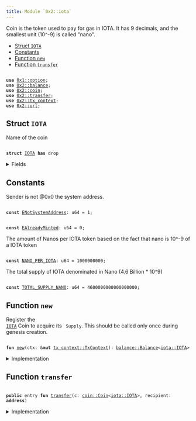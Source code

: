 ```yaml
---
title: Module `0x2::iota`
---
```


Coin<IOTA> is the token used to pay for gas in IOTA.
It has 9 decimals, and the smallest unit (10^-9) is called "nano".


-  [Struct `IOTA`](#0x2_iota_IOTA)
-  [Constants](#@Constants_0)
-  [Function `new`](#0x2_iota_new)
-  [Function `transfer`](#0x2_iota_transfer)


<pre><code>
<b>use</b> <a href="../move-stdlib/option.md#0x1_option">0x1::option</a>;
<b>use</b> <a href="../iota-framework/balance.md#0x2_balance">0x2::balance</a>;
<b>use</b> <a href="../iota-framework/coin.md#0x2_coin">0x2::coin</a>;
<b>use</b> <a href="../iota-framework/transfer.md#0x2_transfer">0x2::transfer</a>;
<b>use</b> <a href="../iota-framework/tx_context.md#0x2_tx_context">0x2::tx_context</a>;
<b>use</b> <a href="../iota-framework/url.md#0x2_url">0x2::url</a>;
</code></pre>



<Link id="0x2_iota_IOTA"></Link>

## Struct `IOTA`

Name of the coin


<pre><code>
<b>struct</b> <a href="../iota-framework/iota.md#0x2_iota_IOTA">IOTA</a> <b>has</b> drop
</code></pre>



<details>
<summary>Fields</summary>


<dl>
<dt>
<code>
dummy_field: bool</code>
</dt>
<dd>

</dd>
</dl>


</details>

<Link id="@Constants_0"></Link>

## Constants


<Link id="0x2_iota_ENotSystemAddress"></Link>

Sender is not @0x0 the system address.


<pre><code>
<b>const</b> <a href="../iota-framework/iota.md#0x2_iota_ENotSystemAddress">ENotSystemAddress</a>: u64 = 1;
</code></pre>



<Link id="0x2_iota_EAlreadyMinted"></Link>



<pre><code>
<b>const</b> <a href="../iota-framework/iota.md#0x2_iota_EAlreadyMinted">EAlreadyMinted</a>: u64 = 0;
</code></pre>



<Link id="0x2_iota_NANO_PER_IOTA"></Link>

The amount of Nanos per IOTA token based on the fact that nano is
10^-9 of a IOTA token


<pre><code>
<b>const</b> <a href="../iota-framework/iota.md#0x2_iota_NANO_PER_IOTA">NANO_PER_IOTA</a>: u64 = 1000000000;
</code></pre>



<Link id="0x2_iota_TOTAL_SUPPLY_NANO"></Link>

The total supply of IOTA denominated in Nano (4.6 Billion * 10^9)


<pre><code>
<b>const</b> <a href="../iota-framework/iota.md#0x2_iota_TOTAL_SUPPLY_NANO">TOTAL_SUPPLY_NANO</a>: u64 = 4600000000000000000;
</code></pre>



<Link id="0x2_iota_new"></Link>

## Function `new`

Register the <code>
<a href="../iota-framework/iota.md#0x2_iota_IOTA">IOTA</a></code> Coin to acquire its <code>
Supply</code>.
This should be called only once during genesis creation.


<pre><code>
<b>fun</b> <a href="../iota-framework/iota.md#0x2_iota_new">new</a>(ctx: &<b>mut</b> <a href="../iota-framework/tx_context.md#0x2_tx_context_TxContext">tx_context::TxContext</a>): <a href="../iota-framework/balance.md#0x2_balance_Balance">balance::Balance</a>&lt;<a href="../iota-framework/iota.md#0x2_iota_IOTA">iota::IOTA</a>&gt;
</code></pre>



<details>
<summary>Implementation</summary>


<pre><code>
<b>fun</b> <a href="../iota-framework/iota.md#0x2_iota_new">new</a>(ctx: &<b>mut</b> TxContext): Balance&lt;<a href="../iota-framework/iota.md#0x2_iota_IOTA">IOTA</a>&gt; \{
    <b>assert</b>!(ctx.sender() == @0x0, <a href="../iota-framework/iota.md#0x2_iota_ENotSystemAddress">ENotSystemAddress</a>);
    <b>assert</b>!(ctx.epoch() == 0, <a href="../iota-framework/iota.md#0x2_iota_EAlreadyMinted">EAlreadyMinted</a>);

    <b>let</b> (treasury, metadata) = <a href="../iota-framework/coin.md#0x2_coin_create_currency">coin::create_currency</a>(
        <a href="../iota-framework/iota.md#0x2_iota_IOTA">IOTA</a> \{},
        9,
        b"<a href="../iota-framework/iota.md#0x2_iota_IOTA">IOTA</a>",
        b"<a href="../iota-framework/iota.md#0x2_iota_IOTA">IOTA</a>",
        b"The main (gas)token of the <a href="../iota-framework/iota.md#0x2_iota_IOTA">IOTA</a> Network.",
        <a href="../move-stdlib/option.md#0x1_option_some">option::some</a>(<a href="../iota-framework/url.md#0x2_url_new_unsafe_from_bytes">url::new_unsafe_from_bytes</a>(b"https://<a href="../iota-framework/iota.md#0x2_iota">iota</a>.org/logo.png")),
        ctx
    );
    <a href="../iota-framework/transfer.md#0x2_transfer_public_freeze_object">transfer::public_freeze_object</a>(metadata);
    <b>let</b> <b>mut</b> supply = treasury.treasury_into_supply();
    <b>let</b> total_iota = supply.increase_supply(<a href="../iota-framework/iota.md#0x2_iota_TOTAL_SUPPLY_NANO">TOTAL_SUPPLY_NANO</a>);
    supply.destroy_supply();
    total_iota
}
</code></pre>



</details>

<Link id="0x2_iota_transfer"></Link>

## Function `transfer`



<pre><code>
<b>public</b> entry <b>fun</b> <a href="../iota-framework/transfer.md#0x2_transfer">transfer</a>(c: <a href="../iota-framework/coin.md#0x2_coin_Coin">coin::Coin</a>&lt;<a href="../iota-framework/iota.md#0x2_iota_IOTA">iota::IOTA</a>&gt;, recipient: <b>address</b>)
</code></pre>



<details>
<summary>Implementation</summary>


<pre><code>
<b>public</b> entry <b>fun</b> <a href="../iota-framework/transfer.md#0x2_transfer">transfer</a>(c: <a href="../iota-framework/coin.md#0x2_coin_Coin">coin::Coin</a>&lt;<a href="../iota-framework/iota.md#0x2_iota_IOTA">IOTA</a>&gt;, recipient: <b>address</b>) \{
    <a href="../iota-framework/transfer.md#0x2_transfer_public_transfer">transfer::public_transfer</a>(c, recipient)
}
</code></pre>



</details>
